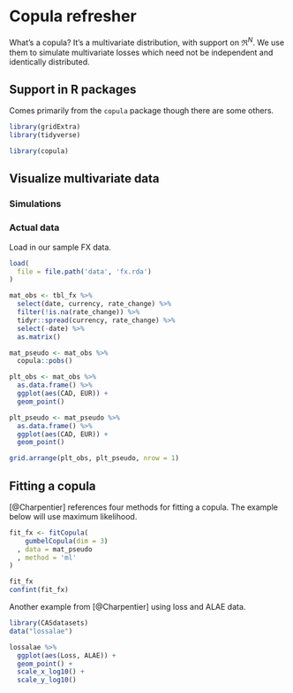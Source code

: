 # Copula refresher

What's a copula? It's a multivariate distribution, with support on $\Re^N$. We use them to simulate multivariate losses which need not be independent and identically distributed.

## Support in R packages

Comes primarily from the `copula` package though there are some others. 

```r
library(gridExtra)
library(tidyverse)
```

```r
library(copula)
```

## Visualize multivariate data

### Simulations

### Actual data

Load in our sample FX data.

```r
load(
  file = file.path('data', 'fx.rda')
)
```

```r
mat_obs <- tbl_fx %>% 
  select(date, currency, rate_change) %>% 
  filter(!is.na(rate_change)) %>% 
  tidyr::spread(currency, rate_change) %>% 
  select(-date) %>% 
  as.matrix()

mat_pseudo <- mat_obs %>% 
  copula::pobs()
```


```r
plt_obs <- mat_obs %>% 
  as.data.frame() %>% 
  ggplot(aes(CAD, EUR)) + 
  geom_point()

plt_pseudo <- mat_pseudo %>% 
  as.data.frame() %>% 
  ggplot(aes(CAD, EUR)) + 
  geom_point()

grid.arrange(plt_obs, plt_pseudo, nrow = 1)
```

## Fitting a copula

[@Charpentier] references four methods for fitting a copula. The example below will use maximum likelihood.

```r
fit_fx <- fitCopula(
    gumbelCopula(dim = 3)
  , data = mat_pseudo
  , method = 'ml'
)

fit_fx
confint(fit_fx)
```

Another example from [@Charpentier] using loss and ALAE data.

```r
library(CASdatasets)
data("lossalae")
```

```r
lossalae %>% 
  ggplot(aes(Loss, ALAE)) + 
  geom_point() + 
  scale_x_log10() + 
  scale_y_log10()
```

